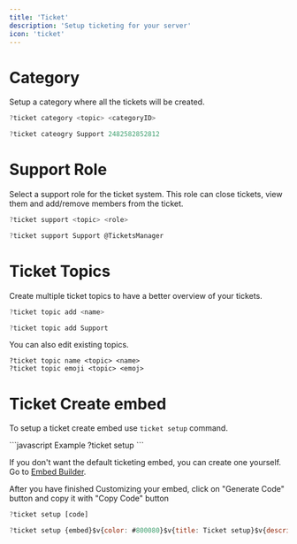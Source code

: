 ```yaml
---
title: 'Ticket'
description: 'Setup ticketing for your server'
icon: 'ticket'
---
```



# Category 
Setup a category where all the tickets will be created.

<CodeGroup>

  ```javascript Syntax
  ?ticket category <topic> <categoryID>
  ```
  ```javascript Example
  ?ticket cateogry Support 2482582852812
  ```

</CodeGroup>

# Support Role
Select a support role for the ticket system. This role can close tickets, view them and add/remove members from the ticket.

<CodeGroup>

  ```javascript Syntax
  ?ticket support <topic> <role>
  ```
  ```javascript Example
  ?ticket support Support @TicketsManager
  ```

</CodeGroup>

# Ticket Topics
Create multiple ticket topics to have a better overview of your tickets.

<CodeGroup>

  ```javascript Syntax
  ?ticket topic add <name>
  ```
  ```javascript Example
  ?ticket topic add Support
  ```


</CodeGroup>

<Info>
You can also edit existing topics.
</Info>

```
?ticket topic name <topic> <name>
?ticket topic emoji <topic> <emoj>
```

# Ticket Create embed
To setup a ticket create embed use `ticket setup` command.


<CodeGroup>
  ```javascript Example
  ?ticket setup
  ```

</CodeGroup>

If you don't want the default ticketing embed, you can create one yourself. Go to [Embed Builder](https://nyxie.space/embed).

After you have finished Customizing your embed, click on "Generate Code" button and copy it with "Copy Code" button

<CodeGroup>

  ```javascript Syntax
  ?ticket setup [code]
  ```
  ```javascript Example
  ?ticket setup {embed}$v{color: #800080}$v{title: Ticket setup}$v{description: Create a ticket using the button below}
  ```

</CodeGroup>
